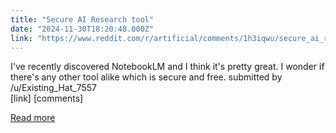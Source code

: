 ```yaml
---
title: "Secure AI Research tool"
date: "2024-11-30T18:20:48.000Z"
link: "https://www.reddit.com/r/artificial/comments/1h3iqwu/secure_ai_research_tool/"
---
```


I've recently discovered NotebookLM and I think it's pretty great. I wonder if there's any other tool alike which is secure and free.
    submitted by    /u/Existing_Hat_7557  
 [link]   [comments]

[Read more](https://www.reddit.com/r/artificial/comments/1h3iqwu/secure_ai_research_tool/)
